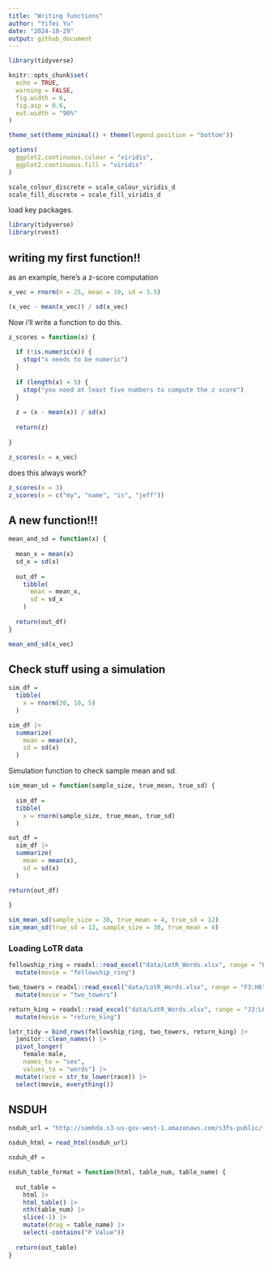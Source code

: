 ```yaml
---
title: "Writing functions"
author: "Yifei Yu"
date: "2024-10-29"
output: github_document
---
```


```r
library(tidyverse)
```

```r
knitr::opts_chunk$set(
  echo = TRUE,
  warning = FALSE,
  fig.width = 6,
  fig.asp = 0.6,
  out.width = "90%"
)

theme_set(theme_minimal() + theme(legend.position = "bottom"))

options(
  ggplot2.continuous.colour = "viridis",
  ggplot2.continuous.fill = "viridis"
)

scale_colour_discrete = scale_colour_viridis_d
scale_fill_discrete = scale_fill_viridis_d
```

load key packages.

```r
library(tidyverse)
library(rvest)
```

## writing my first function!!

as an example, here's a z-score computation

```r
x_vec = rnorm(n = 25, mean = 10, sd = 3.5)

(x_vec - mean(x_vec)) / sd(x_vec)
```

Now i'll write a function to do this.

```r
z_scores = function(x) {
  
  if (!is.numeric(x)) {
    stop("x needs to be numeric")
  }
  
  if (length(x) < 5) {
    stop("you need at least five numbers to compute the z score")
  }
  
  z = (x - mean(x)) / sd(x)
  
  return(z)
  
}

z_scores(x = x_vec)
```

does this always work?

```r
z_scores(x = 3)
z_scores(x = c("my", "name", "is", "jeff"))
```



## A new function!!!

```r
mean_and_sd = function(x) {
  
  mean_x = mean(x)
  sd_x = sd(x)
  
  out_df = 
    tibble(
      mean = mean_x,
      sd = sd_x
    )
  
  return(out_df)
}
```

```r
mean_and_sd(x_vec)
```


## Check stuff using a simulation

```r
sim_df = 
  tibble(
    x = rnorm(30, 10, 5)
  )

sim_df |> 
  summarize(
    mean = mean(x),
    sd = sd(x)
  )
```

Simulation function to check sample mean and sd.

```r
sim_mean_sd = function(sample_size, true_mean, true_sd) {
  
  sim_df = 
  tibble(
    x = rnorm(sample_size, true_mean, true_sd)
  )

out_df = 
  sim_df |> 
  summarize(
    mean = mean(x),
    sd = sd(x)
  )

return(out_df)
  
}

sim_mean_sd(sample_size = 30, true_mean = 4, true_sd = 12)
sim_mean_sd(true_sd = 12, sample_size = 30, true_mean = 4)
```


### Loading LoTR data

```r
fellowship_ring = readxl::read_excel("data/LotR_Words.xlsx", range = "B3:D6") |>
  mutate(movie = "fellowship_ring")

two_towers = readxl::read_excel("data/LotR_Words.xlsx", range = "F3:H6") |>
  mutate(movie = "two_towers")

return_king = readxl::read_excel("data/LotR_Words.xlsx", range = "J3:L6") |>
  mutate(movie = "return_king")

lotr_tidy = bind_rows(fellowship_ring, two_towers, return_king) |>
  janitor::clean_names() |>
  pivot_longer(
    female:male,
    names_to = "sex",
    values_to = "words") |> 
  mutate(race = str_to_lower(race)) |> 
  select(movie, everything()) 
```

## NSDUH 

```r
nsduh_url = "http://samhda.s3-us-gov-west-1.amazonaws.com/s3fs-public/field-uploads/2k15StateFiles/NSDUHsaeShortTermCHG2015.htm"

nsduh_html = read_html(nsduh_url)

nsduh_df = 
```

```r
nsduh_table_format = function(html, table_num, table_name) {
  
  out_table = 
    html |> 
    html_table() |> 
    nth(table_num) |> 
    slice(-1) |> 
    mutate(drug = table_name) |> 
    select(-contains("P Value"))
  
  return(out_table)
}

```


